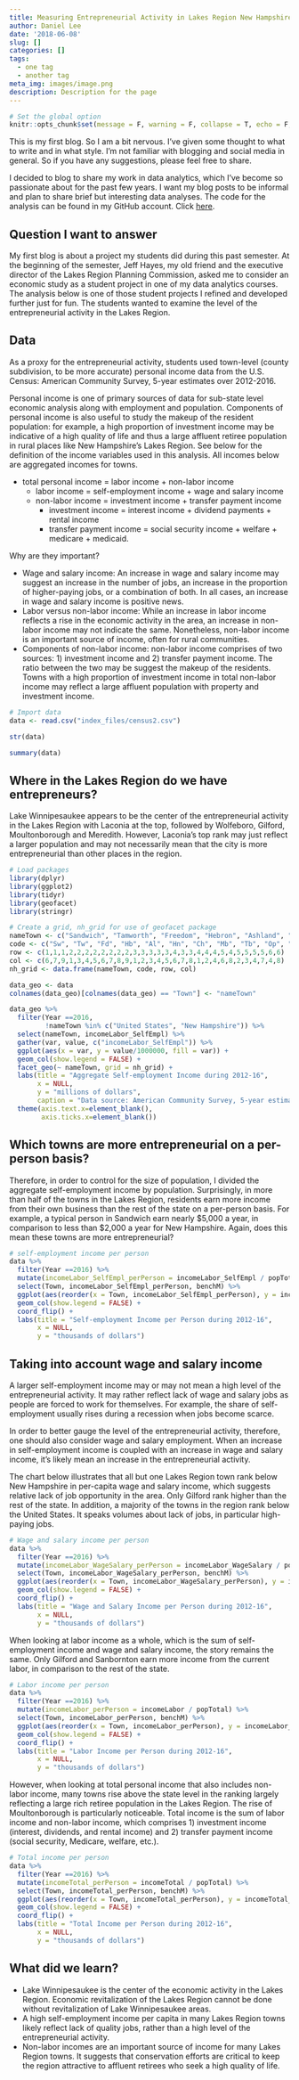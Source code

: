```yaml
---
title: Measuring Entrepreneurial Activity in Lakes Region New Hampshire
author: Daniel Lee
date: '2018-06-08'
slug: []
categories: []
tags:
  - one tag
  - another tag
meta_img: images/image.png
description: Description for the page
---
```


```r
# Set the global option
knitr::opts_chunk$set(message = F, warning = F, collapse = T, echo = F, results = 'hide')
```


This is my first blog. So I am a bit nervous. I've given some thought to what to write and in what style. I'm not familiar with blogging and social media in general. So if you have any suggestions, please feel free to share. 

I decided to blog to share my work in data analytics, which I've become so passionate about for the past few years. I want my blog posts to be informal and plan to share brief but interesting data analyses. The code for the analysis can be found in my GitHub account. Click [here](https://github.com/soungl/Entrepreneurial-Activity-in-Lakes-Region).

## Question I want to answer
My first blog is about a project my students did during this past semester. At the beginning of the semester, Jeff Hayes, my old friend and the executive director of the Lakes Region Planning Commission, asked me to consider an economic study as a student project in one of my data analytics courses. The analysis below is one of those student projects I refined and developed further just for fun. The students wanted to examine the level of the entrepreneurial activity in the Lakes Region.

## Data
As a proxy for the entrepreneurial activity, students used town-level (county subdivision, to be more accurate) personal income data from the U.S. Census: American Community Survey, 5-year estimates over 2012-2016. 

Personal income is one of primary sources of data for sub-state level economic analysis along with employment and population. Components of personal income is also useful to study the makeup of the resident population: for example, a high proportion of investment income may be indicative of a high quality of life and thus a large affluent retiree population in rural places like New Hampshire's Lakes Region. See below for the definition of the income variables used in this analysis. All incomes below are aggregated incomes for towns.

* total personal income = labor income + non-labor income
    - labor income = self-employment income + wage and salary income
    - non-labor income = investment income + transfer payment income
        - investment income = interest income + dividend payments + rental income
        - transfer payment income = social security income + welfare + medicare + medicaid. 


Why are they important?
 
* Wage and salary income: An increase in wage and salary income may suggest an increase in the number of jobs, an increase in the proportion of higher-paying jobs, or a combination of both. In all cases, an increase in wage and salary income is positive news.
* Labor versus non-labor income: While an increase in labor income reflects a rise in the economic activity in the area, an increase in non-labor income may not indicate the same. Nonetheless, non-labor income is an important source of income, often for rural communities.
* Components of non-labor income: non-labor income comprises of two sources: 1) investment income and 2) transfer payment income. The ratio between the two may be suggest the makeup of the residents. Towns with a high proportion of investment income in total non-labor income may reflect a large affluent population with property and investment income.

```r
# Import data
data <- read.csv("index_files/census2.csv")

str(data)

summary(data)
```

## Where in the Lakes Region do we have entrepreneurs?
Lake Winnipesaukee appears to be the center of the entrepreneurial activity in the Lakes Region with Laconia at the top, followed by Wolfeboro, Gilford, Moultonborough and Meredith. However, Laconia's top rank may just reflect a larger population and may not necessarily mean that the city is more entrepreneurial than other places in the region.  
```r
# Load packages
library(dplyr)
library(ggplot2)
library(tidyr)
library(geofacet)
library(stringr)

# Create a grid, nh_grid for use of geofacet package
nameTown <- c("Sandwich", "Tamworth", "Freedom", "Hebron", "Ashland", "Holderness", "Center Harbor", "Moultonborough", "Tuftonboro", "Ossipee", "Effingham", "Alexandria", "Bristol", "Bridgewater", "New Hampton", "Meredith", "Laconia", "Gilford", "Wolfeboro", "Danbury", "Hill", "Sanbornton", "Belmont", "Alton", "Andover", "Franklin", "Tilton", "Gilmanton", "Northfield", "Barnstead")
code <- c("Sw", "Tw", "Fd", "Hb", "Al", "Hn", "Ch", "Mb", "Tb", "Op", "Eh", "Ad", "Bt", "Bw", "Nh", "Md", "Ln", "Gf", "Wb", "Db", "Hl", "Sb", "Bm", "At", "Av", "Fk", "Tt", "Gm", "Nf", "Bs")
row <- c(1,1,1,2,2,2,2,2,2,2,2,3,3,3,3,3,4,3,3,4,4,4,5,4,5,5,5,5,6,6)
col <- c(6,7,9,1,3,4,5,6,7,8,9,1,2,3,4,5,6,7,8,1,2,4,6,8,2,3,4,7,4,8)
nh_grid <- data.frame(nameTown, code, row, col)

data_geo <- data
colnames(data_geo)[colnames(data_geo) == "Town"] <- "nameTown"

data_geo %>%
  filter(Year ==2016,
         !nameTown %in% c("United States", "New Hampshire")) %>%
  select(nameTown, incomeLabor_SelfEmpl) %>%
  gather(var, value, c("incomeLabor_SelfEmpl")) %>%
  ggplot(aes(x = var, y = value/1000000, fill = var)) +
  geom_col(show.legend = FALSE) +
  facet_geo(~ nameTown, grid = nh_grid) +
  labs(title = "Aggregate Self-employment Income during 2012-16",
       x = NULL,
       y = "millions of dollars",
       caption = "Data source: American Community Survey, 5-year estimate") +
  theme(axis.text.x=element_blank(), 
        axis.ticks.x=element_blank())
```

## Which towns are more entrepreneurial on a per-person basis?
Therefore, in order to control for the size of population, I divided the aggregate self-employment income by population. Surprisingly, in more than half of the towns in the Lakes Region, residents earn more income from their own business than the rest of the state on a per-person basis. For example, a typical person in Sandwich earn nearly $5,000 a year, in comparison to less than $2,000 a year for New Hampshire. Again, does this mean these towns are more entrepreneurial?

```r
# self-employment income per person
data %>%
  filter(Year ==2016) %>%
  mutate(incomeLabor_SelfEmpl_perPerson = incomeLabor_SelfEmpl / popTotal) %>%
  select(Town, incomeLabor_SelfEmpl_perPerson, benchM) %>%
  ggplot(aes(reorder(x = Town, incomeLabor_SelfEmpl_perPerson), y = incomeLabor_SelfEmpl_perPerson/1000, fill = benchM)) +
  geom_col(show.legend = FALSE) +
  coord_flip() +
  labs(title = "Self-employment Income per Person during 2012-16",
       x = NULL,
       y = "thousands of dollars") 
```

## Taking into account wage and salary income
A larger self-employment income may or may not mean a high level of the entrepreneurial activity. It may rather reflect lack of wage and salary jobs as people are forced to work for themselves. For example, the share of self-employment usually rises during a recession when jobs become scarce. 

In order to better gauge the level of the entrepreneurial activity, therefore, one should also consider wage and salary employment. When an increase in self-employment income is coupled with an increase in wage and salary income, it's likely mean an increase in the entrepreneurial activity. 

The chart below illustrates that all but one Lakes Region town rank below New Hampshire in per-capita wage and salary income, which suggests relative lack of job opportunity in the area. Only Gilford rank higher than the rest of the state. In addition, a majority of the towns in the region rank below the United States. It speaks volumes about lack of jobs, in particular high-paying jobs. 

```r
# Wage and salary income per person
data %>%
  filter(Year ==2016) %>%
  mutate(incomeLabor_WageSalary_perPerson = incomeLabor_WageSalary / popTotal) %>%
  select(Town, incomeLabor_WageSalary_perPerson, benchM) %>%
  ggplot(aes(reorder(x = Town, incomeLabor_WageSalary_perPerson), y = incomeLabor_WageSalary_perPerson/1000, fill = benchM)) +
  geom_col(show.legend = FALSE) +
  coord_flip() +
  labs(title = "Wage and Salary Income per Person during 2012-16",
       x = NULL,
       y = "thousands of dollars") 
```

When looking at labor income as a whole, which is the sum of self-employment income and wage and salary income, the story remains the same. Only Gilford and Sanbornton earn more income from the current labor, in comparison to the rest of the state.

```r
# Labor income per person
data %>%
  filter(Year ==2016) %>%
  mutate(incomeLabor_perPerson = incomeLabor / popTotal) %>%
  select(Town, incomeLabor_perPerson, benchM) %>%
  ggplot(aes(reorder(x = Town, incomeLabor_perPerson), y = incomeLabor_perPerson/1000, fill = benchM)) +
  geom_col(show.legend = FALSE) +
  coord_flip() +
  labs(title = "Labor Income per Person during 2012-16",
       x = NULL,
       y = "thousands of dollars") 
```

However, when looking at total personal income that also includes non-labor income, many towns rise above the state level in the ranking largely reflecting a large rich retiree population in the Lakes Region. The rise of Moultonborough is particularly noticeable. Total income is the sum of labor income and non-labor income, which comprises 1) investment income (interest, dividends, and rental income) and 2) transfer payment income (social security, Medicare, welfare, etc.). 

```r
# Total income per person
data %>%
  filter(Year ==2016) %>%
  mutate(incomeTotal_perPerson = incomeTotal / popTotal) %>%
  select(Town, incomeTotal_perPerson, benchM) %>%
  ggplot(aes(reorder(x = Town, incomeTotal_perPerson), y = incomeTotal_perPerson/1000, fill = benchM)) +
  geom_col(show.legend = FALSE) +
  coord_flip() +
  labs(title = "Total Income per Person during 2012-16",
       x = NULL,
       y = "thousands of dollars") 
```

## What did we learn?

* Lake Winnipesaukee is the center of the economic activity in the Lakes Region. Economic revitalization of the Lakes Region cannot be done without revitalization of Lake Winnipesaukee areas.
* A high self-employment income per capita in many Lakes Region towns likely reflect lack of quality jobs, rather than a high level of the entrepreneurial activity.
* Non-labor incomes are an important source of income for many Lakes Region towns. It suggests that conservation efforts are critical to keep the region attractive to affluent retirees who seek a high quality of life.